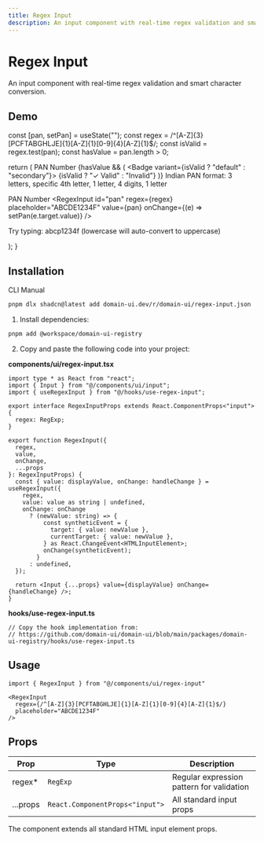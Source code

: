 ```yaml
---
title: Regex Input
description: An input component with real-time regex validation and smart character conversion.
---
```



# Regex Input

An input component with real-time regex validation and smart character conversion.

## Demo

  const [pan, setPan] = useState("");
  const regex = /^[A-Z]{3}[PCFTABGHLJE]{1}[A-Z]{1}[0-9]{4}[A-Z]{1}$/;
  const isValid = regex.test(pan);
  const hasValue = pan.length > 0;

  return (
    <Card className="w-full max-w-md">
      <CardHeader>
        <CardTitle className="flex items-center justify-between">
          PAN Number
          {hasValue && (
            <Badge variant={isValid ? "default" : "secondary"}>
              {isValid ? "✓ Valid" : "Invalid"}
            </Badge>
          )}
        </CardTitle>
        <CardDescription>
          Indian PAN format: 3 letters, specific 4th letter, 1 letter, 4 digits, 1 letter
        </CardDescription>
      </CardHeader>
      <CardContent>
        <div className="space-y-2">
          <Label htmlFor="pan">PAN Number</Label>
          <RegexInput
            id="pan"
            regex={regex}
            placeholder="ABCDE1234F"
            value={pan}
            onChange={(e) => setPan(e.target.value)}
          />
          <p className="text-sm text-muted-foreground">
            Try typing: abcp1234f (lowercase will auto-convert to uppercase)
          </p>
        </div>
      </CardContent>
    </Card>
  );
}

<RegexInputDemo />

## Installation

<Tabs defaultValue="cli">

<TabsList>
  <TabsTrigger value="cli">CLI</TabsTrigger>
  <TabsTrigger value="manual">Manual</TabsTrigger>
</TabsList>

<TabsContent value="cli">

```bash
pnpm dlx shadcn@latest add domain-ui.dev/r/domain-ui/regex-input.json
```

</TabsContent>

<TabsContent value="manual">

1. Install dependencies:

```bash
pnpm add @workspace/domain-ui-registry
```

2. Copy and paste the following code into your project:

**components/ui/regex-input.tsx**

```tsx
import type * as React from "react";
import { Input } from "@/components/ui/input";
import { useRegexInput } from "@/hooks/use-regex-input";

export interface RegexInputProps extends React.ComponentProps<"input"> {
  regex: RegExp;
}

export function RegexInput({
  regex,
  value,
  onChange,
  ...props
}: RegexInputProps) {
  const { value: displayValue, onChange: handleChange } = useRegexInput({
    regex,
    value: value as string | undefined,
    onChange: onChange
      ? (newValue: string) => {
          const syntheticEvent = {
            target: { value: newValue },
            currentTarget: { value: newValue },
          } as React.ChangeEvent<HTMLInputElement>;
          onChange(syntheticEvent);
        }
      : undefined,
  });

  return <Input {...props} value={displayValue} onChange={handleChange} />;
}
```

**hooks/use-regex-input.ts**

```tsx
// Copy the hook implementation from:
// https://github.com/domain-ui/domain-ui/blob/main/packages/domain-ui-registry/hooks/use-regex-input.ts
```

</TabsContent>

</Tabs>

## Usage

```tsx
import { RegexInput } from "@/components/ui/regex-input"
```

```tsx
<RegexInput 
  regex={/^[A-Z]{3}[PCFTABGHLJE]{1}[A-Z]{1}[0-9]{4}[A-Z]{1}$/}
  placeholder="ABCDE1234F"
/>
```

## Props

| Prop | Type | Description |
|------|------|-------------|
| regex* | `RegExp` | Regular expression pattern for validation |
| ...props | `React.ComponentProps<"input">` | All standard input props |

The component extends all standard HTML input element props.